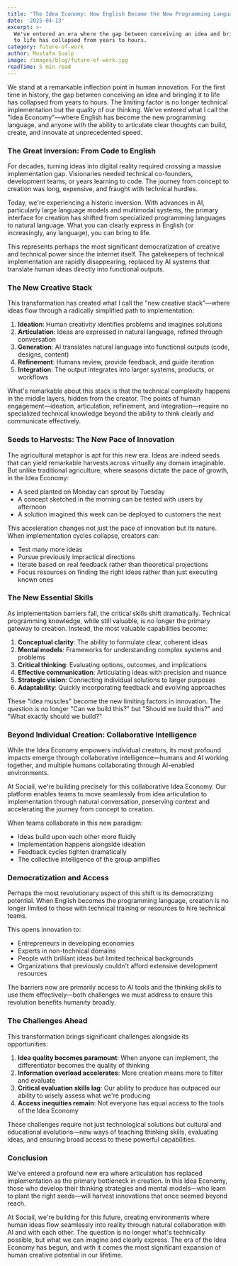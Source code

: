 ```yaml
---
title: 'The Idea Economy: How English Became the New Programming Language'
date: '2025-04-13'
excerpt: >-
  We've entered an era where the gap between conceiving an idea and bringing it
  to life has collapsed from years to hours.
category: future-of-work
author: Mustafa Sualp
image: /images/blog/future-of-work.jpg
readTime: 5 min read
---
```


We stand at a remarkable inflection point in human innovation. For the first time in history, the gap between conceiving an idea and bringing it to life has collapsed from years to hours. The limiting factor is no longer technical implementation but the quality of our thinking. We've entered what I call the "Idea Economy"—where English has become the new programming language, and anyone with the ability to articulate clear thoughts can build, create, and innovate at unprecedented speed.

### The Great Inversion: From Code to English
For decades, turning ideas into digital reality required crossing a massive implementation gap. Visionaries needed technical co-founders, development teams, or years learning to code. The journey from concept to creation was long, expensive, and fraught with technical hurdles.

Today, we're experiencing a historic inversion. With advances in AI, particularly large language models and multimodal systems, the primary interface for creation has shifted from specialized programming languages to natural language. What you can clearly express in English (or increasingly, any language), you can bring to life.

This represents perhaps the most significant democratization of creative and technical power since the internet itself. The gatekeepers of technical implementation are rapidly disappearing, replaced by AI systems that translate human ideas directly into functional outputs.

### The New Creative Stack
This transformation has created what I call the "new creative stack"—where ideas flow through a radically simplified path to implementation:

1. **Ideation**: Human creativity identifies problems and imagines solutions
2. **Articulation**: Ideas are expressed in natural language, refined through conversation
3. **Generation**: AI translates natural language into functional outputs (code, designs, content)
4. **Refinement**: Humans review, provide feedback, and guide iteration
5. **Integration**: The output integrates into larger systems, products, or workflows

What's remarkable about this stack is that the technical complexity happens in the middle layers, hidden from the creator. The points of human engagement—ideation, articulation, refinement, and integration—require no specialized technical knowledge beyond the ability to think clearly and communicate effectively.

### Seeds to Harvests: The New Pace of Innovation
The agricultural metaphor is apt for this new era. Ideas are indeed seeds that can yield remarkable harvests across virtually any domain imaginable. But unlike traditional agriculture, where seasons dictate the pace of growth, in the Idea Economy:

- A seed planted on Monday can sprout by Tuesday
- A concept sketched in the morning can be tested with users by afternoon
- A solution imagined this week can be deployed to customers the next

This acceleration changes not just the pace of innovation but its nature. When implementation cycles collapse, creators can:

- Test many more ideas
- Pursue previously impractical directions
- Iterate based on real feedback rather than theoretical projections
- Focus resources on finding the right ideas rather than just executing known ones

### The New Essential Skills
As implementation barriers fall, the critical skills shift dramatically. Technical programming knowledge, while still valuable, is no longer the primary gateway to creation. Instead, the most valuable capabilities become:

1. **Conceptual clarity**: The ability to formulate clear, coherent ideas
2. **Mental models**: Frameworks for understanding complex systems and problems
3. **Critical thinking**: Evaluating options, outcomes, and implications
4. **Effective communication**: Articulating ideas with precision and nuance
5. **Strategic vision**: Connecting individual solutions to larger purposes
6. **Adaptability**: Quickly incorporating feedback and evolving approaches

These "idea muscles" become the new limiting factors in innovation. The question is no longer "Can we build this?" but "Should we build this?" and "What exactly should we build?"

### Beyond Individual Creation: Collaborative Intelligence
While the Idea Economy empowers individual creators, its most profound impacts emerge through collaborative intelligence—humans and AI working together, and multiple humans collaborating through AI-enabled environments.

At Sociail, we're building precisely for this collaborative Idea Economy. Our platform enables teams to move seamlessly from idea articulation to implementation through natural conversation, preserving context and accelerating the journey from concept to creation.

When teams collaborate in this new paradigm:
- Ideas build upon each other more fluidly
- Implementation happens alongside ideation
- Feedback cycles tighten dramatically
- The collective intelligence of the group amplifies

### Democratization and Access
Perhaps the most revolutionary aspect of this shift is its democratizing potential. When English becomes the programming language, creation is no longer limited to those with technical training or resources to hire technical teams.

This opens innovation to:
- Entrepreneurs in developing economies
- Experts in non-technical domains
- People with brilliant ideas but limited technical backgrounds
- Organizations that previously couldn't afford extensive development resources

The barriers now are primarily access to AI tools and the thinking skills to use them effectively—both challenges we must address to ensure this revolution benefits humanity broadly.

### The Challenges Ahead
This transformation brings significant challenges alongside its opportunities:

1. **Idea quality becomes paramount**: When anyone can implement, the differentiator becomes the quality of thinking
2. **Information overload accelerates**: More creation means more to filter and evaluate
3. **Critical evaluation skills lag**: Our ability to produce has outpaced our ability to wisely assess what we're producing
4. **Access inequities remain**: Not everyone has equal access to the tools of the Idea Economy

These challenges require not just technological solutions but cultural and educational evolutions—new ways of teaching thinking skills, evaluating ideas, and ensuring broad access to these powerful capabilities.

### Conclusion
We've entered a profound new era where articulation has replaced implementation as the primary bottleneck in creation. In this Idea Economy, those who develop their thinking strategies and mental models—who learn to plant the right seeds—will harvest innovations that once seemed beyond reach.

At Sociail, we're building for this future, creating environments where human ideas flow seamlessly into reality through natural collaboration with AI and with each other. The question is no longer what's technically possible, but what we can imagine and clearly express. The era of the Idea Economy has begun, and with it comes the most significant expansion of human creative potential in our lifetime.
